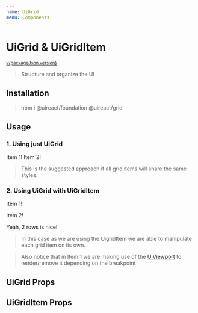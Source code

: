 ```yaml
---
name: UiGrid
menu: Components
---
```





# UiGrid & UiGridItem

<sup>
  <a href="https://github.com/inavac182/ui-react/blob/main/grid/card/" target="_blank">
    v{packageJson.version}
  </a>
</sup>

> Structure and organize the UI

## Installation

> npm i @uireact/foundation @uireact/grid

## Usage

### 1. Using just UiGrid

<Playground>
  <UiGrid cols={3} rows={2} colsGap="10%" justifyItems="center">
    <UiCard>Item 1!</UiCard>
    <UiCard>Item 2!</UiCard>
  </UiGrid>
</Playground>

> This is the suggested approach if all grid items will share the same styles.

### 2. Using UiGrid with UiGridItem

<Playground>
  <UiGrid cols={3} rows={2} colsGap="5px">
    <UiViewport criteria="l|s">
      <UiGridItem cols={2}>
        <UiCard>Item 1!</UiCard>
      </UiGridItem>
    </UiViewport>
    <UiGridItem placeSelf="stretch" rows={2}>
      <UiCard>
        <p>Item 2!</p>
        <p>Yeah, 2 rows is nice!</p>
      </UiCard>
    </UiGridItem>
  </UiGrid>
</Playground>

> In this case as we are using the UigridItem we are able to manipulate each grid item on its own.

> Also notice that in Item 1 we are making use of the [UiViewport](./packages-foundation-docs-viewport) to render/remove it depending on the breakpoint

## UiGrid Props

<Props of={UiGrid} />

## UiGridItem Props

<Props of={UiGridItem} />
